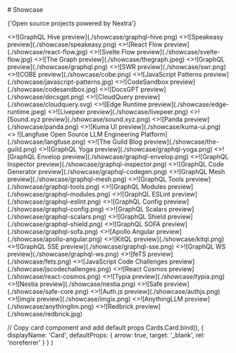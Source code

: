 
<div className="mb-16 mt-10 text-center">
  # Showcase

  <p className="mt-4 text-lg text-gray-500 dark:text-gray-400">
    {'Open source projects powered by Nextra'}
  </p>
</div>

<Cards>
  <Card title="GraphQL Hive" href="https://the-guild.dev/graphql/hive">
    <>![GraphQL Hive preview](./showcase/graphql-hive.png)</>
  </Card>
  <Card title="Speakeasy" href="https://speakeasyapi.dev/docs">
    <>![Speakeasy preview](./showcase/speakeasy.png)</>
  </Card>
  <Card title="React Flow" href="https://reactflow.dev">
    <>![React Flow preview](./showcase/react-flow.jpg)</>
  </Card>
  <Card title="Svelte Flow" href="https://svelteflow.dev">
    <>![Svelte Flow preview](./showcase/svelte-flow.jpg)</>
  </Card>
  <Card title="The Graph" href="https://thegraph.com/docs/en">
    <>![The Graph preview](./showcase/thegraph.jpeg)</>
  </Card>
  <Card title="GraphQL" href="https://graphql.org">
    <>![GraphQL preview](./showcase/graphql.png)</>
  </Card>
  <Card title="SWR" href="https://swr.vercel.app">
    <>![SWR preview](./showcase/swr.png)</>
  </Card>
  <Card title="COBE" href="https://cobe.vercel.app">
    <>![COBE preview](./showcase/cobe.png)</>
  </Card>
  <Card
    title="JavaScript Patterns"
    href="https://javascriptpatterns.vercel.app"
  >
    <>![JavaScript Patterns preview](./showcase/javascript-patterns.jpg)</>
  </Card>
  <Card
    title="CodeSandbox"
    href="https://codesandbox.io/docs/learn/introduction/overview"
  >
    <>![CodeSandbox preview](./showcase/codesandbox.jpg)</>
  </Card>
  <Card title="DocsGPT" href="https://docs.docsgpt.co.uk">
    <>![DocsGPT preview](./showcase/docsgpt.png)</>
  </Card>
  <Card title="CloudQuery" href="https://cloudquery.io">
    <>![CloudQuery preview](./showcase/cloudquery.svg)</>
  </Card>
  <Card title="Edge Runtime" href="https://edge-runtime.vercel.app">
    <>![Edge Runtime preview](./showcase/edge-runtime.jpeg)</>
  </Card>
  <Card title="Livepeer" href="https://docs.livepeer.org/guides/overview">
    <>![Livepeer preview](./showcase/livepeer.png)</>
  </Card>
  <Card title="Sound.xyz" href="https://docs.sound.xyz">
    <>![Sound.xyz preview](./showcase/sound.xyz.png)</>
  </Card>
  <Card title="Panda" href="https://panda-css.com">
    <>![Panda preview](./showcase/panda.png)</>
  </Card>
  <Card title="Kuma UI" href="https://kuma-ui.com">
    <>![Kuma UI preview](./showcase/kuma-ui.png)</>
  </Card>
  <Card title="Langfuse" href="https://langfuse.com">
    <>
      ![Langfuse Open Source LLM Engineering Platform](./showcase/langfuse.png)
    </>
  </Card>
  <Card title="The Guild Blog" href="https://the-guild.dev">
    <>![The Guild Blog preview](./showcase/the-guild.png)</>
  </Card>
  <Card title="GraphQL Yoga" href="https://the-guild.dev/graphql/yoga-server">
    <>![GraphQL Yoga preview](./showcase/graphql-yoga.png)</>
  </Card>
  <Card title="GraphQL Envelop" href="https://the-guild.dev/graphql/envelop">
    <>![GraphQL Envelop preview](./showcase/graphql-envelop.png)</>
  </Card>
  <Card
    title="GraphQL Inspector"
    href="https://the-guild.dev/graphql/inspector"
  >
    <>![GraphQL Inspector preview](./showcase/graphql-inspector.png)</>
  </Card>
  <Card
    title="GraphQL Code Generator"
    href="https://the-guild.dev/graphql/codegen"
  >
    <>![GraphQL Code Generator preview](./showcase/graphql-codegen.png)</>
  </Card>
  <Card title="GraphQL Mesh" href="https://the-guild.dev/graphql/mesh">
    <>![GraphQL Mesh preview](./showcase/graphql-mesh.png)</>
  </Card>
  <Card title="GraphQL Tools" href="https://the-guild.dev/graphql/tools">
    <>![GraphQL Tools preview](./showcase/graphql-tools.png)</>
  </Card>
  <Card title="GraphQL Modules" href="https://the-guild.dev/graphql/modules">
    <>![GraphQL Modules preview](./showcase/graphql-modules.png)</>
  </Card>
  <Card title="GraphQL ESLint" href="https://the-guild.dev/graphql/eslint">
    <>![GraphQL ESLint preview](./showcase/graphql-eslint.png)</>
  </Card>
  <Card title="GraphQL Config" href="https://the-guild.dev/graphql/config">
    <>![GraphQL Config preview](./showcase/graphql-config.png)</>
  </Card>
  <Card title="GraphQL Scalars" href="https://the-guild.dev/graphql/scalars">
    <>![GraphQL Scalars preview](./showcase/graphql-scalars.png)</>
  </Card>
  <Card title="GraphQL Shield" href="https://the-guild.dev/graphql/shield">
    <>![GraphQL Shield preview](./showcase/graphql-shield.png)</>
  </Card>
  <Card title="GraphQL SOFA" href="https://the-guild.dev/graphql/sofa-api">
    <>![GraphQL SOFA preview](./showcase/graphql-sofa.png)</>
  </Card>
  <Card
    title="Apollo Angular"
    href="https://the-guild.dev/graphql/apollo-angular"
  >
    <>![Apollo Angular preview](./showcase/apollo-angular.png)</>
  </Card>
  <Card title="KitQL" href="https://kitql.dev">
    <>![KitQL preview](./showcase/kitql.png)</>
  </Card>
  <Card title="GraphQL SSE" href="https://the-guild.dev/graphql/sse">
    <>![GraphQL SSE preview](./showcase/graphql-sse.png)</>
  </Card>
  <Card title="GraphQL WS" href="https://the-guild.dev/graphql/ws">
    <>![GraphQL WS preview](./showcase/graphql-ws.png)</>
  </Card>
  <Card title="feTS" href="https://the-guild.dev/openapi/fets">
    <>![feTS preview](./showcase/fets.png)</>
  </Card>
  <Card
    title="JavaScript Code Challenges"
    href="https://jscodechallenges.vercel.app"
  >
    <>![JavaScript Code Challenges preview](./showcase/jscodechallenges.png)</>
  </Card>
  <Card title="React Cosmos" href="https://reactcosmos.org">
    <>![React Cosmos preview](./showcase/react-cosmos.png)</>
  </Card>
  <Card title="Typia" href="https://typia.io">
    <>![Typia preview](./showcase/typia.png)</>
  </Card>
  <Card title="Nestia" href="https://nestia.io">
    <>![Nestia preview](./showcase/nestia.png)</>
  </Card>
  <Card title="Safe" href="https://docs.safe.global">
    <>![Safe preview](./showcase/safe-core.png)</>
  </Card>
  <Card title="Auth.js" href="https://authjs.dev">
    <>![Auth.js preview](./showcase/authjs.png)</>
  </Card>
  <Card title="imgix" href="https://docs.imgix.com">
    <>![imgix preview](./showcase/imgix.png)</>
  </Card>
  <Card title="AnythingLLM" href="https://anythingllm.com/">
    <>![AnythingLLM preview](./showcase/anythingllm.png)</>
  </Card>
  <Card title="Redbrick" href="https://wiki.redbrick.land">
    <>![Redbrick preview](./showcase/redbrick.jpg)</>
  </Card>
</Cards>

  // Copy card component and add default props
  Cards.Card.bind(),
  {
    displayName: 'Card',
    defaultProps: {
      arrow: true,
      target: '_blank',
      rel: 'noreferrer'
    }
  }
)

<style global jsx>{`
  img {
    aspect-ratio: 12/6.3;
    object-fit: cover;
  }
`}</style>
